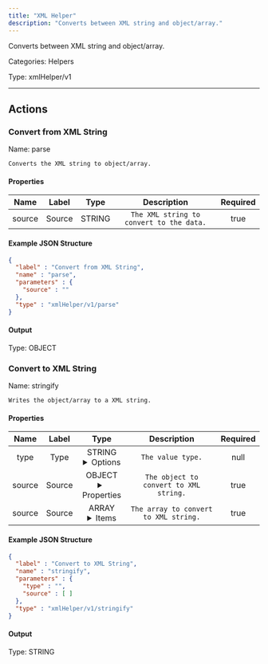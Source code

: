 ```yaml
---
title: "XML Helper"
description: "Converts between XML string and object/array."
---
```


Converts between XML string and object/array.


Categories: Helpers


Type: xmlHelper/v1

<hr />




## Actions


### Convert from XML String
Name: parse

`Converts the XML string to object/array.`

#### Properties

|      Name       |      Label     |     Type     |     Description     | Required |
|:---------------:|:--------------:|:------------:|:-------------------:|:--------:|
| source | Source | STRING | `The XML string to convert to the data.` | true |

#### Example JSON Structure
```json
{
  "label" : "Convert from XML String",
  "name" : "parse",
  "parameters" : {
    "source" : ""
  },
  "type" : "xmlHelper/v1/parse"
}
```

#### Output



Type: OBJECT








### Convert to XML String
Name: stringify

`Writes the object/array to a XML string.`

#### Properties

|      Name       |      Label     |     Type     |     Description     | Required |
|:---------------:|:--------------:|:------------:|:-------------------:|:--------:|
| type | Type | STRING <details> <summary> Options </summary> OBJECT, ARRAY </details> | `The value type.` | null |
| source | Source | OBJECT <details> <summary> Properties </summary> &#123;&#125; </details> | `The object to convert to XML string.` | true |
| source | Source | ARRAY <details> <summary> Items </summary> [] </details> | `The array to convert to XML string.` | true |

#### Example JSON Structure
```json
{
  "label" : "Convert to XML String",
  "name" : "stringify",
  "parameters" : {
    "type" : "",
    "source" : [ ]
  },
  "type" : "xmlHelper/v1/stringify"
}
```

#### Output



Type: STRING










